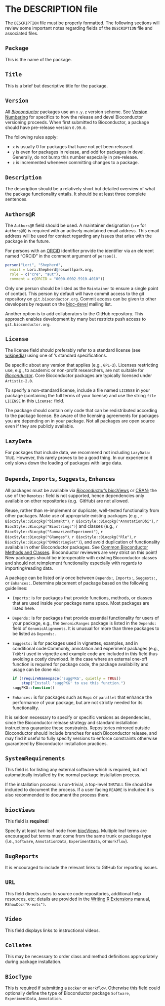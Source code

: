 # The DESCRIPTION file {#description}

The `DESCRIPTION` file must be properly formatted.
The following sections will review some important notes regarding fields of the `DESCRIPTION` file and associated files.

## `Package`

This is the name of the package.

## `Title`

This is a brief but descriptive title for the package.

## `Version`

All [_Bioconductor_][] packages use an `x.y.z` version scheme.
See [Version Numbering](#version-numbering) for specifics to how the release
and devel Bioconductor versioning proceeds.  When
first submitted to Bioconductor, a package should have pre-release version
`0.99.0`.

The following rules apply:

- `x` is usually 0 for packages that have not yet been released.
- `y` is even for packages in release, and odd for packages in devel.
  Generally, do not bump this number especially in pre-release.
- `z` is incremented whenever committing changes to a package.

## `Description`

The description should be a relatively short but detailed overview of what the
package functionality entails.  It should be at least three complete sentences.

## `Authors@R`

The `Authors@R` field should be used.
A maintainer designation (`cre` for `Authors@R`) is required with an actively
maintained email address.  This email address will be used for contact
regarding any issues that arise with the package in the future.

For persons with an [ORCiD](https://orcid.org/) identifier provide the
identifier via an element named “ORCID” in the comment argument of `person()`.

```r
person("Lori", "Shepherd",
  email = Lori.Shepherd@roswellpark.org,
  role = c("cre", "aut"),
  comment = c(ORCID = "0000-0002-5910-4010"))
```

Only one person should be listed as the `Maintainer` to ensure a single point
of contact.  This person by default will have commit access to the git
repository on `git.bioconductor.org`.  Commit access can be given to other
developers by request on the
[bioc-devel](https://bioconductor.org/help/support/) mailing list.

Another option is to add collaborators to the <i class="fab fa-github"></i>
GitHub repository.  This approach enables development by many but restricts
push access to `git.bioconductor.org`.

## `License` {#descrption-license}

The license field should preferably refer to a standard license (see
[wikipedia](http://en.wikipedia.org/wiki/Comparison_of_free_software_licences))
using one of <i class="fab fa-r-project"></i>’s standard specifications.

Be specific about any version that applies (e.g., `GPL-2`).
Licenses restricting use, e.g., to academic or non-profit researchers, are not
suitable for [_Bioconductor_][]. Core Bioconductor packages are typically
licensed under `Artistic-2.0`.

To specify a non-standard license, include a file named `LICENSE` in your
package (containing the full terms of your license) and use the string `file
LICENSE` in this `License:` field.

The package should contain only code that can be redistributed according to the
package license.  Be aware of the licensing agreements for packages you are
depending on in your package.  Not all packages are open source even if they
are publicly available.

## `LazyData`

For packages that include data, we recommend not including `LazyData: TRUE`.
However, this rarely proves to be a good thing.
In our experience it only slows down the loading of packages with large data.

## `Depends`, `Imports`, `Suggests`, `Enhances`

All packages must be available via
[_Bioconductor_'s
biocViews](https://bioconductor.org/packages/release/BiocViews.html) or
[CRAN](https://cran.r-project.org/web/packages/available_packages_by_name.html);
the use of the `Remotes:` field is not supported, hence dependencies only
available on other repositories (e.g. <i class="fab fa-github"></i> GitHub) are
not allowed.

Reuse, rather than re-implement or duplicate, well-tested functionality from
other packages.  Make use of appropriate existing packages (e.g.,
`r BiocStyle::Biocpkg("biomaRt")`,
`r BiocStyle::Biocpkg("AnnotationDbi")`,
`r BiocStyle::Biocpkg("Biostrings")`) and classes (e.g.,
`r BiocStyle::Biocpkg("SummarizedExperiment")`,
`r BiocStyle::Biocpkg("GRanges")`,
`r BiocStyle::Biocpkg("Rle")`,
`r BiocStyle::Biocpkg("DNAStringSet")`), and
avoid duplication of functionality available in other Bioconductor packages.
See [Common Bioconductor Methods and
Classes](#common-bioconductor-methods-and-classes).
Bioconductor reviewers are very strict on this point!  New packages should be
interoperable with existing Bioconductor classes and should not reimplement
functionality especially with regards to importing/reading data.

A package can be listed only once between `Depends:`, `Imports:`, `Suggests:`,
or `Enhances:`.  Determine placement of package based on the following
guidelines:

- `Imports:` is for packages that provide functions, methods, or classes that
  are used inside your package name space.  Most packages are listed here.
- `Depends:` is for packages that provide essential functionality for users of
  your package, e.g., the `GenomicRanges` package is listed in the `Depends:`
  field of `GenomicAlignments`.
  It is unusual for more than three packages to be listed as `Depends:`.
- `Suggests:` is for packages used in vignettes, examples, and in conditional
  code.Commonly, annotation and experiment packages (e.g., `TxDb*`) used in
  vignette and example code are included in this field thus avoiding a costly
  download.  In the case where an external one-off function is required for
  package code, the package availability and usage can be done via:
  ```r
  if (!requireNamespace('suggPKG', quietly = TRUE))
      stop("Install 'suggPKG' to use this function.")
  suggPKG::function()
  ```
- `Enhances:` is for packages such as `Rmpi` or `parallel` that enhance the
  performance of your package, but are not strictly needed for its
  functionality.

It is seldom necessary to specify <i class="fab fa-r-project"></i> or specific
versions as dependencies, since the Bioconductor release strategy and
standard installation instructions guarantee these constraints.  Repositories
mirrored outside Bioconductor should include branches for each
Bioconductor release, and may find it useful to fully specify versions to
enforce constraints otherwise guaranteed by Bioconductor installation
practices.

[_Bioconductor_]: https://bioconductor.org

## `SystemRequirements`

This field is for listing any external software which is required, but not
automatically installed by the normal package installation process.

If the installation process is non-trivial, a top-level `INSTALL` file should
be included to document the process. If a user facing `README` is included it
is also recommended to document the process there.

## `biocViews`

This field is **required**!

Specify at least two leaf node from
[biocViews](https://bioconductor.org/packages/release/BiocViews.html).
Multiple leaf terms are encouraged but terms must come from the same trunk or
package type (i.e., `Software`, `AnnotationData`, `ExperimentData`, or
`Workflow`).

## `BugReports`

It is encouraged to include the relevant links to <i class="fab fa-github"></i>
GitHub for reporting issues.

## `URL`

This field directs users to source code repositories, additional help
resources, etc; details are provided in the [Writing R
Extensions](https://cran.r-project.org/doc/manuals/r-release/R-exts.html)
manual, `RShowDoc("R-exts")`.

## `Video`

This field displays links to instructional videos.

## `Collates`

This may be necessary to order class and method definitions appropriately
during package installation.

## `BiocType`

This is required if submitting a `Docker` or `Workflow`.
Otherwise this field could optionally define the type of Bioconductor package
`Software`, `ExperimentData`, `Annotation`.
